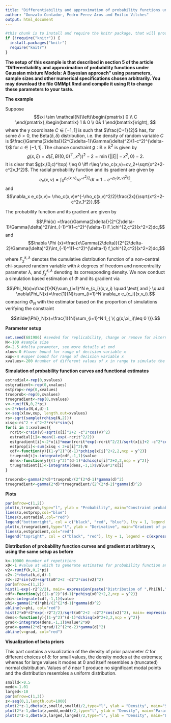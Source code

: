 ```yaml
---
title: "Differentiability and approximation of probability functions under  Gaussian mixture Models: A Bayesian approach"
author: "Gonzalo Contador, Pedro Perez-Aros and Emilio Vilches"
output: html_document
---
```




```r
#this chunk is to install and require the knitr package, that will produce an html or pdf output report 
if (!require("knitr")) {
  install.packages("knitr") 
  require("knitr") 
}
```

**The setup of this example is that described in section 5 of the article "Differentiability and approximation of probability functions under
Gaussian mixture Models: A Bayesian approach" using parameters, sample sizes and other numerical specifications chosen arbitrarily. You may download the file GMMpf.Rmd and compile it using R to change these parameters to your taste.**


**The example**

Suppose $$\xi \sim \mathcal{N}\left(\begin{pmatrix}	0 \\ C \end{pmatrix},\begin{bmatrix} 1 & 0 \\ 0& 1 \end{bmatrix}\right), $$
where the y coordinate $C \in [-1,1]$ is such that $\frac{C+1}{2}$ has, for some $\delta>0$, the Beta($\delta,\delta$) distribution, i.e. the density of random variable $C$ is $\frac{\Gamma(2\delta)}{2^{2\delta-1}\Gamma(\delta)^2}(1-c^2)^{\delta-1}$ for $c\in [-1,1]$. The chance constraint $g:\mathbb{R} \times \mathbb{R}^2$ is given by 
$$g(x,\xi)=d(\xi, B((0,0)^\top, x^2))^2-2= \min \{||\xi||-x^2,0\}-2.$$
It is clear that $g(x,(0,c)^\top) \leq 0 \iff r\leq \rho_c(x,v)=cv_2+\sqrt{x^2+2-c^2v_1^2}$. The radial probability function and its gradient are given by 
$$e_c(x,v)= \int_0^{\rho_c(x,v)}re^{-r^2/2}dt=1-e^{-\rho_c(x,v)^2/2},$$ and 
$$\nabla_x e_c(x,v)= \rho_c(x,v)e^{-\rho_c(x,v)^2/2}\frac{2x}{\sqrt{x^2+2-c^2v_1^2}}.$$

The probability function and its gradient are given by

$$\Phi(x)
  =\frac{\Gamma(2\delta)}{2^{2\delta-1}\Gamma(\delta)^2}\int_{-1}^1(1-c^2)^{\delta-1} F_\chi^{2,c^2}(x^2+2)dc,$$
and
$$\nabla \Phi (x)=\frac{x\Gamma(2\delta)}{2^{2\delta-2}\Gamma(\delta)^2}\int_{-1}^1(1-c^2)^{\delta-1} f_\chi^{2,c^2}(x^2+2)dc,$$

where $F_\chi^{k,\lambda}$ denotes the cumulative distribution function of a non-central chi-squared random variable with $k$ degrees of freedom and noncentrality parameter $\lambda$, and $f_\chi^{k,\lambda}$ denoting its corresponding density. We now conduct a simulation based estimation of $\Phi$ and its gradient vía 

$$\Phi_N(x)=\frac{1}{N}\sum_{i=1}^N e_{c_i}(x,v_i) \quad \text{ and } \quad \nabla\Phi_N(x)=\frac{1}{N}\sum_{i=1}^N \nabla_x e_{c_i}(x,v_i).$$
comparing $\Phi_N$ with the estimator based on the proportion of simulations verifying the constraint

$$\tilde{\Phi}_N(x)=\frac{1}{N}\sum_{i=1}^N 1_{ \{ g(x,\xi_i)\leq 0 \}}.$$


**Parameter setup** 

```r
set.seed(681986) #seeded for replicability, change or remove for alternate samples
N<-100 #sample size
d<-2.5 #delta parameter, see more details at end
xlow<-0 #lower bound for range of decision variable x
xup<-4 #upper bound for range of decision variable x
xvalues<-200 #number of different values of x in range to simulate the probability function and estimators

```

**Simulation of probability function curves and functional estimates** 
```r
estradial<-rep(0,xvalues)
estgradient<-rep(0,xvalues)
estprop<-rep(0,xvalues)
trueprob<-rep(0,xvalues)
truegradient<-rep(0,xvalues)
v<-runif(N,0,2*pi)
c<-2*rbeta(N,d,d)-1
x<-seq(xlow,xup, length.out=xvalues)
rs<-sqrt(sample(rchisq(N,2)))
xisq<-rs^2 + c^2+2*rs*c*sin(v)
for(i in 1:xvalues){
  rcrit<-c*sin(v)+sqrt(x[i]^2+2 -c^2*cos(v)^2)
  estradial[i]<-mean(1-exp(-rcrit^2/2))
  estgradient[i]<-2*x[i]*mean(rcrit*exp(-rcrit^2/2)/sqrt(x[i]+2 -c^2*cos(v)^2))
  estprop[i]<-sum(xisq < 2+x[i]^2)/N
  cdf<-function(y){(1-y^2)^(d-1)*pchisq(x[i]^2+2,2,ncp = y^2)}
  trueprob[i]<-integrate(cdf,-1,1)$value
  dens<-function(y){(1-y^2)^(d-1)*dchisq(x[i]^2+2,2,ncp = y^2)}
  truegradient[i]<-integrate(dens,-1,1)$value*2*x[i]
}

trueprob<-gamma(2*d)*trueprob/(2^(2*d-1)*gamma(d)^2)
truegradient<-gamma(2*d)*truegradient/(2^(2*d-2)*gamma(d)^2)
```

**Plots**

```r
par(mfrow=c(1,2))
plot(x,trueprob,type="l", ylab = "Probability", main="Constraint probability")
lines(x,estprop,col="blue")
lines(x,estradial,col="red")
legend("bottomright", col = c("black", "red", "blue"), lty = 1, legend = c(expression(Phi), expression(Phi[N]), expression(tilde(Phi)[N])))
plot(x,truegradient,type="l", ylab = "Derivative", main="Gradient of probability function")
lines(x,estgradient,col="red")
legend("topright", col = c("black", "red"), lty = 1, legend = c(expression(paste(nabla,Phi)), expression(paste(nabla,Phi[N]))))
```

**Distribution of probability function curves and gradient at arbitrary x, using the same setup as before** 

```r
k<-10000 #number of repetitions
x0<-1 #value at which to generate estimates for probability function and gradient
v2<-runif(k,0,2*pi)
c2<-2*rbeta(k,d,d)-1
r2<-c2*sin(v2)+sqrt(x0^2+2 -c2^2*cos(v2)^2)
par(mfrow=c(1,2))
hist(1-exp(-r2^2/2), main= expression(paste("Distribution of ",Phi[N],"(x)")), freq = FALSE, xlab = "value of estimate")
cdf<-function(y){(1-y^2)^(d-1)*pchisq(x0^2+2,2,ncp = y^2)}
phi<-integrate(cdf,-1,1)$value
phi<-gamma(2*d)*phi/(2^(2*d-1)*gamma(d)^2)
abline(v=phi, col="red")
hist(2*x0*r2*exp(-r2^2/2)/sqrt(x0^2+2 -c2^2*cos(v2)^2), main= expression(paste("Distribution of ",nabla,Phi[N],"(x)")), freq = FALSE, xlab = "value of estimate")
dens<-function(y){(1-y^2)^(d-1)*dchisq(x0^2+2,2,ncp = y^2)}
grad<-integrate(dens,-1,1)$value*2*x0
grad<-gamma(2*d)*grad/(2^(2*d-2)*gamma(d)^2)
abline(v=grad, col="red")
```

**Visualization of beta priors**

This part contains a visualization of the density of prior parameter $C$ for different choices of $\delta$: for small values, the density modes at the extremes; whereas for large values it modes at $0$ and itself resembles a (truncated) normal distribution. Values of $\delta$ near 1 produce no significant modal points and the distribution resembles a uniform distribution.
```r
smalld<-0.5
medd<-1.01
larged<-10
par(mfrow=c(1,3))
z<-seq(0,1,length.out=1000)
plot(2*z-1,dbeta(z,smalld,smalld)/2,type="l", ylab = "Density", main="Small parameter (0.5)", xlab = "C")
plot(2*z-1,dbeta(z,medd,medd)/2,type="l", ylab = "Density", main="Parameter close to 1 (1.01)", xlab = "C")
plot(2*z-1,dbeta(z,larged,larged)/2,type="l", ylab = "Density", main="Large parameter (10)", xlab = "C")
```